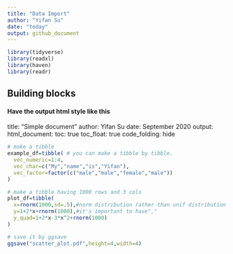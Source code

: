 ```yaml
---
title: "Data Import"
author: "Yifan Su"
date: "today"
output: github_document
---
```


```r
library(tidyverse)
library(readxl)
library(haven)
library(readr)
```

## Building blocks

#### Have the output html style like this 
title: "Simple document"
author: Yifan Su
date: September 2020
output: 
  html_document:
    toc: true
    toc_float: true
    code_folding: hide

```r
# make a tibble
example_df=tibble( # you can make a tibble by tibble.
  vec_numeric=1:4,
  vec_char=c("My","name","is","Yifan"),
  vec_factor=factor(c("male","male","female","male"))
)

# make a tibble having 1000 rows and 3 cols
plot_df=tibble(
  x=rnorm(1000,sd=.5),#norm distribution rather than unif distribution
  y=1+2*x+rnorm(1000),#it's important to have","
  y_quad=1+2*x-3*x^2+rnorm(1000)
)

# save it by ggsave
ggsave("scatter_plot.pdf",height=4,width=4)
```






